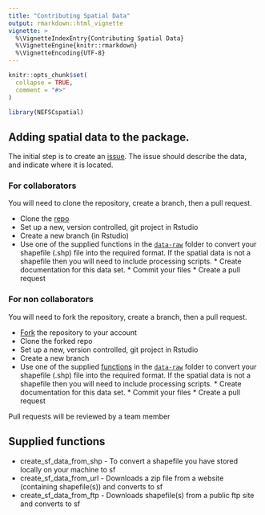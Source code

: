 ```yaml
---
title: "Contributing Spatial Data"
output: rmarkdown::html_vignette
vignette: >
  %\VignetteIndexEntry{Contributing Spatial Data}
  %\VignetteEngine{knitr::rmarkdown}
  %\VignetteEncoding{UTF-8}
---
```


```r
knitr::opts_chunk$set(
  collapse = TRUE,
  comment = "#>"
)
```

```r
library(NEFSCspatial)
```

## Adding spatial data to the package.

The initial step is to create an [issue](https://github.com/NEFSC/NEFSC-Spatial/issues/new/choose). The issue should describe the data, and indicate where it is located.

### For collaborators

You will need to clone the repository, create a branch, then a pull request.

  *   Clone the [repo](https://github.com/NEFSC/NEFSC-Spatial)
  *   Set up a new, version controlled, git project in Rstudio
  *   Create a new branch (in Rstudio)
  *   Use one of the supplied functions in the [`data-raw`](https://github.com/NEFSC/NEFSC-Spatial/tree/main/data-raw) folder to convert your shapefile (.shp) file into the required format. If the spatial data is not a shapefile then you will need to include processing scripts.
    * Create documentation for this data set.
    * Commit your files
    * Create a pull request

### For non collaborators

You will need to fork the repository, create a branch, then a pull request.

  *   [Fork](https://github.com/NEFSC/NEFSC-Spatial/fork) the repository to your account
  *   Clone the forked repo
  *   Set up a new, version controlled, git project in Rstudio
  *   Create a new branch
  *   Use one of the supplied [functions](#supplied-functions) in the [`data-raw`](https://github.com/NEFSC/NEFSC-Spatial/tree/main/data-raw) folder to convert your shapefile (.shp) file into the required format. If the spatial data is not a shapefile then you will need to include processing scripts.
    * Create documentation for this data set.
    * Commit your files
    * Create a pull request


Pull requests will be reviewed by a team member

## Supplied functions

*   create_sf_data_from_shp - To convert a shapefile you have stored locally on your machine to sf
*   create_sf_data_from_url - Downloads a zip file from a website (containing shapefile(s)) and converts to sf
*   create_sf_data_from_ftp - Downloads shapefile(s) from a public ftp site and converts to sf
